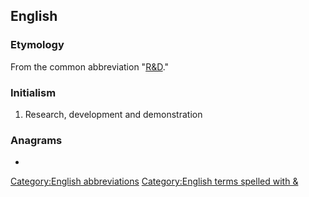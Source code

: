 ==English==

===Etymology===
From the common abbreviation "[[R&D]]."

===Initialism===
{{rfc-header|Initialism}}
{{head|en|initialism}}

# Research, development and demonstration

===Anagrams===
* {{anagrams|en|DDR}}

[[Category:English abbreviations]]
[[Category:English terms spelled with &]]